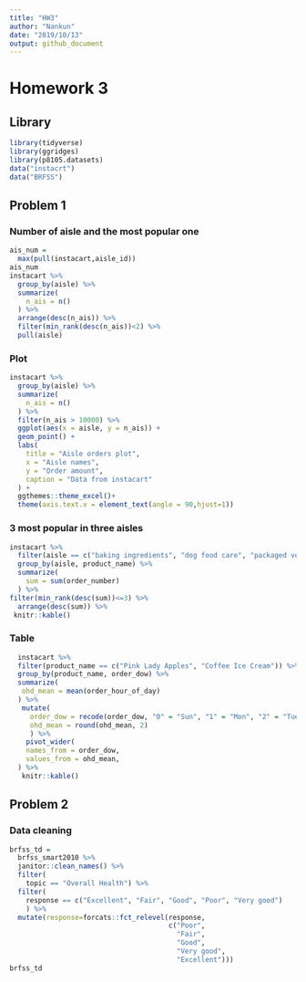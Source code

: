 ```yaml
---
title: "HW3"
author: "Nankun"
date: "2019/10/13"
output: github_document
---
```


# Homework 3

## Library
```r
library(tidyverse)
library(ggridges)
library(p8105.datasets)
data("instacrt")
data("BRFSS")

```
## Problem 1
### Number of aisle and the most popular one
```r
ais_num = 
  max(pull(instacart,aisle_id))
ais_num
instacart %>% 
  group_by(aisle) %>% 
  summarize(
    n_ais = n()
  ) %>% 
  arrange(desc(n_ais)) %>% 
  filter(min_rank(desc(n_ais))<2) %>% 
  pull(aisle)
```

### Plot
```r
instacart %>% 
  group_by(aisle) %>% 
  summarize(
    n_ais = n()
  ) %>% 
  filter(n_ais > 10000) %>% 
  ggplot(aes(x = aisle, y = n_ais)) +
  geom_point() +
  labs(
    title = "Aisle orders plot",
    x = "Aisle names",
    y = "Order amount",
    caption = "Data from instacart"
  ) +
  ggthemes::theme_excel()+
  theme(axis.text.x = element_text(angle = 90,hjust=1))
```

### 3 most popular in three aisles
```r
instacart %>% 
  filter(aisle == c("baking ingredients", "dog food care", "packaged vegetables fruits")) %>% 
  group_by(aisle, product_name) %>% 
  summarize(
    sum = sum(order_number)
  ) %>% 
filter(min_rank(desc(sum))<=3) %>% 
  arrange(desc(sum)) %>% 
 knitr::kable()
```

### Table
```r
  instacart %>% 
  filter(product_name == c("Pink Lady Apples", "Coffee Ice Cream")) %>%
  group_by(product_name, order_dow) %>% 
  summarize(
   ohd_mean = mean(order_hour_of_day)
  ) %>% 
   mutate(
     order_dow = recode(order_dow, "0" = "Sun", "1" = "Mon", "2" = "Tue", "3" = "Wed", "4" = "Thu", "5" = "Fri", "6" = "Sat"),
     ohd_mean = round(ohd_mean, 2)
     ) %>% 
    pivot_wider(
    names_from = order_dow,
    values_from = ohd_mean,
  ) %>% 
   knitr::kable()
```

## Problem 2
### Data cleaning
```r
brfss_td = 
  brfss_smart2010 %>% 
  janitor::clean_names() %>% 
  filter(
    topic == "Overall Health") %>% 
  filter(
    response == c("Excellent", "Fair", "Good", "Poor", "Very good")
    ) %>% 
  mutate(response=forcats::fct_relevel(response,
                                       c("Poor",
                                         "Fair",
                                         "Good",
                                         "Very good",
                                         "Excellent")))
brfss_td
```

